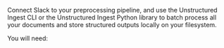 Connect Slack to your preprocessing pipeline, and use the Unstructured Ingest CLI or the Unstructured Ingest Python library to batch process all your documents and store structured outputs locally on your filesystem.

You will need: 


<SharedSlack />
<SharedSlackCLIAPI />